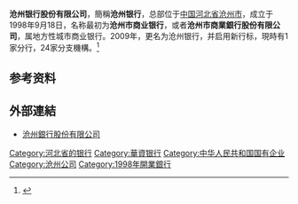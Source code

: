 {{Bank Financial Information
| name = 沧州银行股份有限公司
| else_name = Bank of Cangzhou Company Limited
| image = [[File:Bank_of_Cangzhou_Logo.gif|250px]]
| full_name = 
| abbreviated_name = 沧州银行
| market_information =
| CNAPS_code = 
| isin_code = 
| swift_code = 
| WKN_Number = 
| CBRC_code =
| NACAO_code =
| iban_code =
| finance_code_list = 
| finance_code = 
| banktype = [[城市商业银行|城市商业银行]]
| open_date = {{start date and age|1998|9|18|p=yes}}
| closing_date =
| zip_code = 
| location = {{PRC}}{{CHN}}[[河北省|河北省]][[沧州市|沧州市]]迎宾大道天成首府南侧
| slogan = 
| chairman = [[刘泽平|刘泽平]]
| president = 
| revenue = 
| operating_income = 
| net_income = 
| assets = 
| equity = 
| capital = 
| num_employees =
| major_shareholder = 
| subsid = 
| homepage = http://www.czccb.cn/
| footnotes = 
}}

'''沧州银行股份有限公司'''，簡稱'''沧州银行'''，总部位于[[中国|中国]][[河北省|河北省]][[沧州市|沧州市]]，成立于1998年9月18日，名称最初为'''沧州市商业银行'''，或者'''沧州市商業銀行股份有限公司'''，属地方性城市商业银行。2009年，更名为沧州银行，并启用新行标，現時有1家分行，24家分支機構。<ref>{{Cite web |url=http://www.czccb.cn/news/gywm/index.html |title=沧州銀行简介 |accessdate=2011-09-25 |archive-date=2012-01-20 |archive-url=https://web.archive.org/web/20120120053716/http://www.czccb.cn/news/gywm/index.html |dead-url=no }}</ref>

==参考资料==
{{reflist}}

==外部連結==
*[http://www.czccb.cn/ 沧州銀行股份有限公司] {{Wayback|url=http://www.czccb.cn/ |date=20110926232129 }}

{{中华人民共和国城市商业银行}}
[[Category:河北省的银行|Category:河北省的银行]]
[[Category:華資银行|Category:華資银行]]
[[Category:中华人民共和国国有企业|Category:中华人民共和国国有企业]]
[[Category:沧州公司|Category:沧州公司]]
[[Category:1998年開業銀行|Category:1998年開業銀行]]